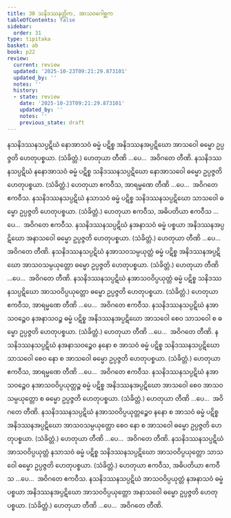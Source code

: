 ```yaml
---
title: 30 သနိဒဿနတ္တိက, အာသဝဂေါစ္ဆက
tableOfContents: false
sidebar:
  order: 31
type: tipitaka
basket: ab
book: p22
review:
  current: review
  updated: '2025-10-23T09:21:29.873101'
  updated_by: ''
  notes: ''
  history:
  - state: review
    date: '2025-10-23T09:21:29.873101'
    updated_by: ''
    notes: ''
    previous_state: draft
---
```



<ReviewStatus review={frontmatter.review} showDetails={true} />

<HypothesisAnnotation frontmatter={frontmatter} />

<DynamicBreadcrumb />

<Division number="69" book="p22" e="ch" v="40" p="392">

<Paragraph number="163" book="p22">
နသနိဒဿနသပ္ပဋိဃံ နောအာသဝံ ဓမ္မံ ပဋိစ္စ အနိဒဿနအပ္ပဋိဃော အာသဝေါ ဓမ္မော ဥပ္ပဇ္ဇတိ ဟေတုပစ္စယာ. (သံခိတ္တံ.) ဟေတုယာ တီဏိ …ပေ…  အဝိဂတေ တီဏိ.
</Paragraph>

<Paragraph number="164" book="p22">
နသနိဒဿနသပ္ပဋိဃံ နနောအာသဝံ ဓမ္မံ ပဋိစ္စ သနိဒဿနသပ္ပဋိဃော နောအာသဝေါ ဓမ္မော ဥပ္ပဇ္ဇတိ ဟေတုပစ္စယာ. (သံခိတ္တံ.) ဟေတုယာ ဧကဝီသ, အာရမ္မဏေ တီဏိ …ပေ…  အဝိဂတေ ဧကဝီသ.
</Paragraph>

</Division>
<Division number="70" book="p22" e="ch" v="40" p="392">

<Paragraph number="165" book="p22">
နသနိဒဿနသပ္ပဋိဃံ နသာသဝံ ဓမ္မံ ပဋိစ္စ သနိဒဿနသပ္ပဋိဃော သာသဝေါ ဓမ္မော ဥပ္ပဇ္ဇတိ ဟေတုပစ္စယာ. (သံခိတ္တံ.) ဟေတုယာ ဧကဝီသ, အဓိပတိယာ ဧကဝီသ …ပေ…  အဝိဂတေ ဧကဝီသ.
</Paragraph>

<Paragraph number="166" book="p22">
နသနိဒဿနသပ္ပဋိဃံ နအနာသဝံ ဓမ္မံ ပစ္စယာ အနိဒဿနအပ္ပဋိဃော အနာသဝေါ ဓမ္မော ဥပ္ပဇ္ဇတိ ဟေတုပစ္စယာ. (သံခိတ္တံ.) ဟေတုယာ တီဏိ …ပေ…  အဝိဂတေ တီဏိ.
</Paragraph>

</Division>
<Division number="71" book="p22" e="ch" v="40" p="392">

<Paragraph number="167" book="p22">
နသနိဒဿနသပ္ပဋိဃံ နအာသဝသမ္ပယုတ္တံ ဓမ္မံ ပဋိစ္စ အနိဒဿနအပ္ပဋိဃော အာသဝသမ္ပယုတ္တော ဓမ္မော ဥပ္ပဇ္ဇတိ ဟေတုပစ္စယာ. (သံခိတ္တံ.) ဟေတုယာ တီဏိ …ပေ…  အဝိဂတေ တီဏိ.
</Paragraph>

<Paragraph number="168" book="p22">
နသနိဒဿနသပ္ပဋိဃံ နအာသဝဝိပ္ပယုတ္တံ ဓမ္မံ ပဋိစ္စ သနိဒဿနသပ္ပဋိဃော အာသဝဝိပ္ပယုတ္တော ဓမ္မော ဥပ္ပဇ္ဇတိ ဟေတုပစ္စယာ. (သံခိတ္တံ.) ဟေတုယာ ဧကဝီသ, အာရမ္မဏေ တီဏိ …ပေ…  အဝိဂတေ ဧကဝီသ.
</Paragraph>

</Division>
<Division number="72" book="p22" e="ch" v="40" p="393">

<Paragraph number="169" book="p22">
နသနိဒဿနသပ္ပဋိဃံ နအာသဝဉ္စေဝ နအနာသဝဉ္စ ဓမ္မံ ပဋိစ္စ အနိဒဿနအပ္ပဋိဃော အာသဝေါ စေဝ သာသဝေါ စ ဓမ္မော ဥပ္ပဇ္ဇတိ ဟေတုပစ္စယာ. (သံခိတ္တံ.) ဟေတုယာ တီဏိ …ပေ…  အဝိဂတေ တီဏိ.
</Paragraph>

<Paragraph number="170" book="p22">
နသနိဒဿနသပ္ပဋိဃံ နအနာသဝဉ္စေဝ နနော စ အာသဝံ ဓမ္မံ ပဋိစ္စ သနိဒဿနသပ္ပဋိဃော သာသဝေါ စေဝ နော စ အာသဝေါ ဓမ္မော ဥပ္ပဇ္ဇတိ ဟေတုပစ္စယာ. (သံခိတ္တံ.) ဟေတုယာ ဧကဝီသ, အာရမ္မဏေ တီဏိ …ပေ…  အဝိဂတေ ဧကဝီသ.
</Paragraph>

</Division>
<Division number="73" book="p22" e="ch" v="40" p="393">

<Paragraph number="171" book="p22">
နသနိဒဿနသပ္ပဋိဃံ နအာသဝဉ္စေဝ နအာသဝဝိပ္ပယုတ္တဉ္စ ဓမ္မံ ပဋိစ္စ အနိဒဿနအပ္ပဋိဃော အာသဝေါ စေဝ အာသဝသမ္ပယုတ္တော စ ဓမ္မော ဥပ္ပဇ္ဇတိ ဟေတုပစ္စယာ. (သံခိတ္တံ.) ဟေတုယာ တီဏိ …ပေ…  အဝိဂတေ တီဏိ.
</Paragraph>

<Paragraph number="172" book="p22">
နသနိဒဿနသပ္ပဋိဃံ နအာသဝဝိပ္ပယုတ္တဉ္စေဝ နနော စ အာသဝံ ဓမ္မံ ပဋိစ္စ အနိဒဿနအပ္ပဋိဃော အာသဝသမ္ပယုတ္တော စေဝ နော စ အာသဝေါ ဓမ္မော ဥပ္ပဇ္ဇတိ ဟေတုပစ္စယာ. (သံခိတ္တံ.) ဟေတုယာ တီဏိ …ပေ…  အဝိဂတေ တီဏိ.
</Paragraph>

</Division>
<Division number="74" book="p22" e="ch" v="40" p="393">

<Paragraph number="173" book="p22">
နသနိဒဿနသပ္ပဋိဃံ အာသဝဝိပ္ပယုတ္တံ နသာသဝံ ဓမ္မံ ပဋိစ္စ သနိဒဿနသပ္ပဋိဃော အာသဝဝိပ္ပယုတ္တော သာသဝေါ ဓမ္မော ဥပ္ပဇ္ဇတိ ဟေတုပစ္စယာ. (သံခိတ္တံ.) ဟေတုယာ ဧကဝီသ, အဓိပတိယာ ဧကဝီသ …ပေ…  အဝိဂတေ ဧကဝီသ.
</Paragraph>

<Paragraph number="174" book="p22">
နသနိဒဿနသပ္ပဋိဃံ အာသဝဝိပ္ပယုတ္တံ နအနာသဝံ ဓမ္မံ ပစ္စယာ အနိဒဿနအပ္ပဋိဃော အာသဝဝိပ္ပယုတ္တော အနာသဝေါ ဓမ္မော ဥပ္ပဇ္ဇတိ ဟေတုပစ္စယာ. (သံခိတ္တံ.) ဟေတုယာ တီဏိ …ပေ…  အဝိဂတေ တီဏိ.
</Paragraph>
</Division>